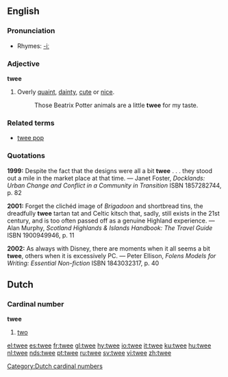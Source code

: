 ==English==

===Pronunciation===
*Rhymes: [[Rhymes:English:-iː|-iː]]

===Adjective===
'''twee'''
# Overly [[quaint]], [[dainty]], [[cute]] or [[nice]].
#: Those Beatrix Potter animals are a little '''twee''' for my taste.

===Related terms===
* [[twee pop]]

===Quotations===
'''1999:''' Despite the fact that the designs were all a bit '''twee''' . . . they stood out a mile in the market place at that time. &mdash; Janet Foster, ''Docklands: Urban Change and Conflict in a Community in Transition'' ISBN 1857282744, p. 82

'''2001:''' Forget the clichéd image of ''Brigadoon'' and shortbread tins, the dreadfully '''twee''' tartan tat and Celtic kitsch that, sadly, still exists in the 21st century, and is too often passed off as a genuine Highland experience. &mdash; Alan Murphy, ''Scotland Highlands & Islands Handbook: The Travel Guide'' ISBN 1900949946, p. 11

'''2002:''' As always with Disney, there are moments when it all seems a bit '''twee''', others when it is excessively PC. &mdash; Peter Ellison, ''Folens Models for Writing: Essential Non-fiction'' ISBN 1843032317, p. 40

==Dutch==
[[Category:Dutch cardinal numbers]]
===Cardinal number===
'''twee'''
#[[two]]

[[el:twee]]
[[es:twee]]
[[fr:twee]]
[[gl:twee]]
[[hy:twee]]
[[io:twee]]
[[it:twee]]
[[ku:twee]]
[[hu:twee]]
[[nl:twee]]
[[nds:twee]]
[[pt:twee]]
[[ru:twee]]
[[sv:twee]]
[[vi:twee]]
[[zh:twee]]